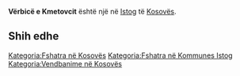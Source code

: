 {{Fshat në 
 | Emri                = Vërbicë e Kmetovcit
 | EmriAlt                = 
 | NAME_SHORT_FORM=      
 | NAME_GENERIC=      
 | NAME_SORT_NAME_RO=      VERBICEEKMETOVCIT
 | FULL_NAME_RO = Vërbicë e Kmetovcit
 | FULL_NAME_ND_RO=Verbice e Kmetovcit
 | SORT_NAME_RG=VERBICEEKMETOVCIT
 | FULL_NAME_RG=Vërbicë e Kmetovcit
 | FULL_NAME_ND_RG=Verbice e Kmetovcit
 | SRP_NAME_SHORT_FORM=      
 | SRP_NAME_GENERIC=      
 | SRP_NAME_SORT_NAME_RO=      
 | SRP_FULL_NAME_RO = 
 | SRP_FULL_NAME_ND_RO=
 | SRP_SORT_NAME_RG=
 | SRP_FULL_NAME_RG=
 | SRP_FULL_NAME_ND_RG=
 | Emri (Rasa dhanore) = 
 | Figura              = 
 | Shteti              = Kosovo
 | Komuna              = Istog
 | Kodi postar         = 
 | Sipërfaqja          = 

 | Popullsia           = 

 | Regj. i popullsisë  = 
 | Dend. e popullsisë  = 
 | Faqja zyrtare       = 
 <!--- Koordinatat ----> 
 | Gjerësia            = 42.4775
 | Gjatësia            = 21.525278
 | Lartësia            = 
}}
'''Vërbicë e Kmetovcit''' është një [[]] në [[Istog]] të [[Kosovës]].

<!-- == Gjeografia == -->
<!-- == Historia == -->
<!-- == Demografia == -->
== Shih edhe ==
{{Komuna Istog}}
{{Kosovo-Administrata-Cung}}

[[Kategoria:Fshatra në Kosovës]]
[[Kategoria:Fshatra në Kommunes Istog]]
[[Kategoria:Vendbanime në Kosovës]]